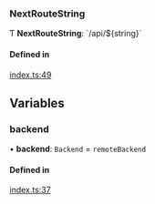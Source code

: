 ### NextRouteString

Ƭ **NextRouteString**: \`/api/$\{string}\`

#### Defined in

[index.ts:49](https://github.com/defer-run/defer.client/blob/d04a692/src/index.ts#L49)

## Variables

### backend

• **backend**: `Backend` = `remoteBackend`

#### Defined in

[index.ts:37](https://github.com/defer-run/defer.client/blob/d04a692/src/index.ts#L37)
